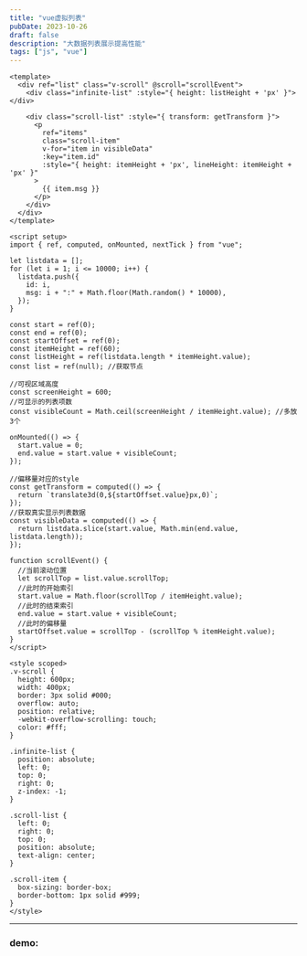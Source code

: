 ```yaml
---
title: "vue虚拟列表"
pubDate: 2023-10-26
draft: false
description: "大数据列表展示提高性能"
tags: ["js", "vue"]
---
```



```vue
<template>
  <div ref="list" class="v-scroll" @scroll="scrollEvent">
    <div class="infinite-list" :style="{ height: listHeight + 'px' }"></div>

    <div class="scroll-list" :style="{ transform: getTransform }">
      <p
        ref="items"
        class="scroll-item"
        v-for="item in visibleData"
        :key="item.id"
        :style="{ height: itemHeight + 'px', lineHeight: itemHeight + 'px' }"
      >
        {{ item.msg }}
      </p>
    </div>
  </div>
</template>

<script setup>
import { ref, computed, onMounted, nextTick } from "vue";

let listdata = [];
for (let i = 1; i <= 10000; i++) {
  listdata.push({
    id: i,
    msg: i + ":" + Math.floor(Math.random() * 10000),
  });
}

const start = ref(0);
const end = ref(0);
const startOffset = ref(0);
const itemHeight = ref(60);
const listHeight = ref(listdata.length * itemHeight.value);
const list = ref(null); //获取节点

//可视区域高度
const screenHeight = 600;
//可显示的列表项数
const visibleCount = Math.ceil(screenHeight / itemHeight.value); //多放3个

onMounted(() => {
  start.value = 0;
  end.value = start.value + visibleCount;
});

//偏移量对应的style
const getTransform = computed(() => {
  return `translate3d(0,${startOffset.value}px,0)`;
});
//获取真实显示列表数据
const visibleData = computed(() => {
  return listdata.slice(start.value, Math.min(end.value, listdata.length));
});

function scrollEvent() {
  //当前滚动位置
  let scrollTop = list.value.scrollTop;
  //此时的开始索引
  start.value = Math.floor(scrollTop / itemHeight.value);
  //此时的结束索引
  end.value = start.value + visibleCount;
  //此时的偏移量
  startOffset.value = scrollTop - (scrollTop % itemHeight.value);
}
</script>

<style scoped>
.v-scroll {
  height: 600px;
  width: 400px;
  border: 3px solid #000;
  overflow: auto;
  position: relative;
  -webkit-overflow-scrolling: touch;
  color: #fff;
}

.infinite-list {
  position: absolute;
  left: 0;
  top: 0;
  right: 0;
  z-index: -1;
}

.scroll-list {
  left: 0;
  right: 0;
  top: 0;
  position: absolute;
  text-align: center;
}

.scroll-item {
  box-sizing: border-box;
  border-bottom: 1px solid #999;
}
</style>
```

---

### demo:

<List client:load/>